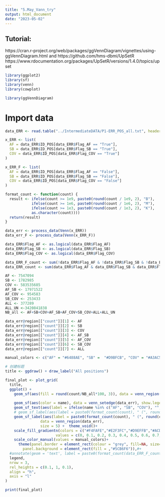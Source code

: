 ```yaml
---
title: "5.May_Vann_try"
output: html_document
date: "2023-05-02"
---
```

## Tutorial:
https://cran.r-project.org/web/packages/ggVennDiagram/vignettes/using-ggVennDiagram.html
and
https://github.com/hms-dbmi/UpSetR
https://www.rdocumentation.org/packages/UpSetR/versions/1.4.0/topics/upset

```r
library(ggplot2)
library(sf)
library(venn)
library(cowplot)

library(ggVennDiagram)
```

# Import data
```r
data_ERR <- read.table("../IntermediateDATA/P1-ERR_POS_all.txt", header = TRUE, sep = "\t")

x_ERR <- list(
  AF = data_ERR$ID_POS[data_ERR$Flag_AF == "True"],
  SB = data_ERR$ID_POS[data_ERR$Flag_SB == "True"],
  COV = data_ERR$ID_POS[data_ERR$Flag_COV == "True"]
)

x_ERR_F <- list(
  AF = data_ERR$ID_POS[data_ERR$Flag_AF == "False"],
  SB = data_ERR$ID_POS[data_ERR$Flag_SB == "False"],
  COV = data_ERR$ID_POS[data_ERR$Flag_COV == "False"]
)
```

```r
format_count <- function(count) {
  result <- ifelse(count >= 1e9, paste0(round(count / 1e9, 2), "B"),
            ifelse(count >= 1e6, paste0(round(count / 1e6, 2), "M"),
            ifelse(count >= 1e3, paste0(round(count / 1e3, 2), "K"),
            as.character(count))))
  return(result)
}

data_err <- process_data(Venn(x_ERR))
data_err_F <- process_data(Venn(x_ERR_F))

data_ERR$Flag_AF <- as.logical(data_ERR$Flag_AF)
data_ERR$Flag_SB <- as.logical(data_ERR$Flag_SB)
data_ERR$Flag_COV <- as.logical(data_ERR$Flag_COV)

data_ERR_F_count <- sum(!data_ERR$Flag_AF & !data_ERR$Flag_SB & !data_ERR$Flag_COV)
data_ERR_count <- sum(data_ERR$Flag_AF & data_ERR$Flag_SB & data_ERR$Flag_COV)
```

```r
AF <- 7547094
SB <- 1782985
COV <- 583535685
AF_SB <- 17971522
AF_COV <- 954583
SB_COV <- 253433
ALL <- 377289
ALL_UN <-3420841838
NB_all <- AF+SB+COV+AF_SB+AF_COV+SB_COV+ALL+ALL_UN

data_err@region[["count"]][1] <- AF
data_err@region[["count"]][2] <- SB
data_err@region[["count"]][3] <- COV
data_err@region[["count"]][4] <- AF_SB
data_err@region[["count"]][5] <- AF_COV
data_err@region[["count"]][6] <- SB_COV
data_err@region[["count"]][7] <- ALL
```

```r
manual_colors <- c("AF" = "#6488AE", "SB" =  "#D9BFCB", "COV" = "#A3AC5D")

# 创建标题
title <- ggdraw() + draw_label("All positions")

final_plot <- plot_grid(
  title,
  ggplot() +
    geom_sf(aes(fill = round(count/NB_all*100, 3)), data = venn_region(data_err)) +
    
    geom_sf(aes(color = name), data = venn_setedge(data_err), show.legend = FALSE, lwd = 1.5) +
    geom_sf_text(aes(label = ifelse(name %in% c("AF", "SB", "COV"), "", name)), data = venn_setlabel(data_err)) +
    # geom_sf_label(aes(label = paste0(format_count(count), " (", round(count/(total_sum+data_ERR_count_F)*100, 3), "%)")),
    geom_sf_label(aes(label = paste0(format_count(count), " (", round(count/NB_all*100, 3), "%)")),
                data = venn_region(data_err),
                size = 5) +  theme_void()+ 
    scale_fill_gradientn(colors = c("#F4FAFE","#E2F3FC","#D9EFFB","#ACDEF6","#9AD8F4","#91D4F3","#82C7F8","#6FBEF7","#5CB6F6","#499DF5"), 
                       values = c(0, 0.1, 0.2, 0.3, 0.4, 0.5, 0.6, 0.7, 0.8, 0.9), limits = c(0, 100), guide = "none")+
    scale_color_manual(values = manual_colors)+
      theme(panel.border = element_rect(colour = "grey", fill=NA, size=1), 
        panel.background = element_rect(fill = ,"#5CB6F6")),#+
  #annotate(geom = 'text', label = paste0(format_count(data_ERR_F_count), " (", round(data_ERR_F_count/nrow(data_ERR)*100, 3), "%)"), x = -Inf, y = Inf, hjust = -0.8, vjust = 1, size = 5),
  legend, 
  nrow = 3, 
  rel_heights = c(0.1, 1, 0.1), 
  align = "h", 
  axis = "l"
)

print(final_plot)
```


